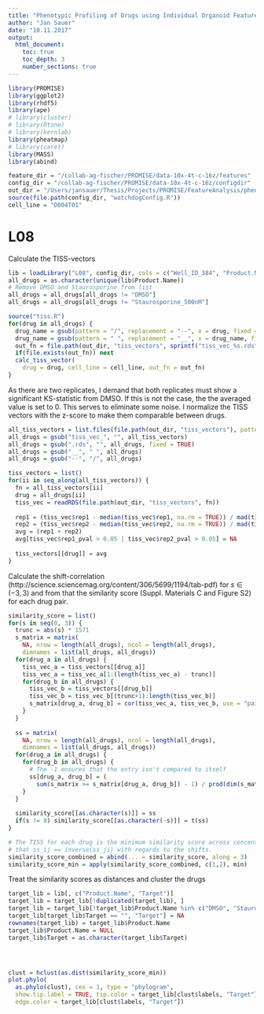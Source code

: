 ```yaml
---
title: "Phenotypic Profiling of Drugs using Individual Organoid Features"
author: "Jan Sauer"
date: "10.11.2017"
output: 
  html_document:
    toc: true
    toc_depth: 3
    number_sections: true
---
```


```r
library(PROMISE)
library(ggplot2)
library(rhdf5)
library(ape)
# library(cluster)
# library(Rtsne)
# library(kernlab)
library(pheatmap)
# library(caret)
library(MASS)
library(abind)

feature_dir = "/collab-ag-fischer/PROMISE/data-10x-4t-c-16z/features"
config_dir = "/collab-ag-fischer/PROMISE/data-10x-4t-c-16z/configdir"
out_dir = "/Users/jansauer/Thesis/Projects/PROMISE/FeatureAnalysis/phenotype_profiles/human"
source(file.path(config_dir, "watchdogConfig.R"))
cell_line = "D004T01"
```

# L08
Calculate the TISS-vectors
```r
lib = loadLibrary("L08", config_dir, cols = c("Well_ID_384", "Product.Name", "concentration", "Target"))
all_drugs = as.character(unique(lib$Product.Name))
# Remove DMSO and Staurosporine from list
all_drugs = all_drugs[all_drugs != "DMSO"]
all_drugs = all_drugs[all_drugs != "Staurosporine_500nM"]

source("tiss.R")
for(drug in all_drugs) {
  drug_name = gsub(pattern = "/", replacement = "--", x = drug, fixed = TRUE)
  drug_name = gsub(pattern = " ", replacement = "__", x = drug_name, fixed = TRUE)
  out_fn = file.path(out_dir, "tiss_vectors", sprintf("tiss_vec_%s.rds", drug_name))
  if(file.exists(out_fn)) next
  calc_tiss_vector(
    drug = drug, cell_line = cell_line, out_fn = out_fn)
}
```

As there are two replicates, I demand that both replicates must show a significant KS-statistic from DMSO. If this is not the case, the the averaged value is set to 0. This serves to eliminate some noise. I normalize the TISS vectors with the z-score to make them comparable between drugs.
```r
all_tiss_vectors = list.files(file.path(out_dir, "tiss_vectors"), pattern = "tiss_vec_.*.rds")
all_drugs = gsub("tiss_vec_", "", all_tiss_vectors)
all_drugs = gsub(".rds", "", all_drugs, fixed = TRUE)
all_drugs = gsub("__", " ", all_drugs)
all_drugs = gsub("--", "/", all_drugs)

tiss_vectors = list()
for(ii in seq_along(all_tiss_vectors)) {
  fn = all_tiss_vectors[ii]
  drug = all_drugs[ii]
  tiss_vec = readRDS(file.path(out_dir, "tiss_vectors", fn))
  
  rep1 = (tiss_vec$rep1 - median(tiss_vec$rep1, na.rm = TRUE)) / mad(tiss_vec$rep1, na.rm = TRUE)
  rep2 = (tiss_vec$rep2 - median(tiss_vec$rep2, na.rm = TRUE)) / mad(tiss_vec$rep2, na.rm = TRUE)
  avg = (rep1 + rep2)
  avg[tiss_vec$rep1_pval > 0.05 | tiss_vec$rep2_pval > 0.05] = NA
  
  tiss_vectors[[drug]] = avg
}
```

Calculate the shift-correlation (http://science.sciencemag.org/content/306/5699/1194/tab-pdf) for $s \in (-3, 3)$ and from that the similarity score (Suppl. Materials C and Figure S2) for each drug pair.
```r
similarity_score = list()
for(s in seq(0, 3)) {
  trunc = abs(s) * 1571
  s_matrix = matrix(
    NA, nrow = length(all_drugs), ncol = length(all_drugs), 
    dimnames = list(all_drugs, all_drugs))
  for(drug_a in all_drugs) {
    tiss_vec_a = tiss_vectors[[drug_a]]
    tiss_vec_a = tiss_vec_a[1:(length(tiss_vec_a) - trunc)]
    for(drug_b in all_drugs) {
      tiss_vec_b = tiss_vectors[[drug_b]]
      tiss_vec_b = tiss_vec_b[(trunc+1):length(tiss_vec_b)]
      s_matrix[drug_a, drug_b] = cor(tiss_vec_a, tiss_vec_b, use = "pairwise.complete.obs")
    }
  }
  
  ss = matrix(
    NA, nrow = length(all_drugs), ncol = length(all_drugs), 
    dimnames = list(all_drugs, all_drugs))
  for(drug_a in all_drugs) {
    for(drug_b in all_drugs) {
      # The -1 ensures that the entry isn't compared to itself
      ss[drug_a, drug_b] = (
        sum(s_matrix >= s_matrix[drug_a, drug_b]) - 1) / prod(dim(s_matrix))
    }
  }
  
  similarity_score[[as.character(s)]] = ss
  if(s != 0) similarity_score[[as.character(-s)]] = t(ss)
}

# The TISS for each drug is the minimum similarity score across concentration shift. Note
# that ss_ij == inverse(ss_ji) with regards to the shifts.
similarity_score_combined = abind(... = similarity_score, along = 3)
similarity_score_min = apply(similarity_score_combined, c(1,2), min)
```

Treat the similarity scores as distances and cluster the drugs
```r
target_lib = lib[, c("Product.Name", "Target")]
target_lib = target_lib[!duplicated(target_lib), ]
target_lib = target_lib[!target_lib$Product.Name %in% c("DMSO", "Staurosporine_500nM"), ]
target_lib[target_lib$Target == "", "Target"] = NA
rownames(target_lib) = target_lib$Product.Name
target_lib$Product.Name = NULL
target_lib$Target = as.character(target_lib$Target)




clust = hclust(as.dist(similarity_score_min))
plot.phylo(
  as.phylo(clust), cex = 1, type = "phylogram", 
  show.tip.label = TRUE, tip.color = target_lib[clust$labels, "Target"], 
  edge.color = target_lib[clust$labels, "Target"])
```








<!-- Transform to z-scores -->
<!-- ```{r} -->
<!-- drug_stats_pvals_reduced_rep1 = drug_stats_pvals_rep1[] -->
<!-- drug_stats_pvals_reduced_rep2 = drug_stats_pvals_rep2[] -->
<!-- drug_stats_reduced_rep1 = apply(drug_stats_rep1, 2, function(x) { -->
<!--   (x - median(x, na.rm = TRUE)) / mad(x, na.rm = TRUE) -->
<!-- }) -->
<!-- drug_stats_reduced_rep2 = apply(drug_stats_rep2, 2, function(x) { -->
<!--   (x - median(x, na.rm = TRUE)) / mad(x, na.rm = TRUE) -->
<!-- }) -->
<!-- ``` -->

<!-- Keep only features that could be fully calculated, i.e. have no NAs -->
<!-- ```{r} -->
<!-- combined = cbind(drug_stats_reduced_rep1, drug_stats_reduced_rep2) -->
<!-- valid_indices = rowSums(is.na(combined)) == 0 -->
<!-- drug_stats_reduced_rep1 = drug_stats_reduced_rep1[valid_indices, ] -->
<!-- drug_stats_reduced_rep2 = drug_stats_reduced_rep2[valid_indices, ] -->
<!-- drug_stats_pvals_reduced_rep1 = drug_stats_pvals_reduced_rep1[valid_indices, ] -->
<!-- drug_stats_pvals_reduced_rep2 = drug_stats_pvals_reduced_rep2[valid_indices, ] -->
<!-- ``` -->

<!-- Apply a robust linear model to each feature to model the change between concentrations. The model doesn't have to accurately describe the shape of the response curve, it serves only to account for noise and detect trends. -->
<!-- ```{r} -->
<!-- slopes = c() -->
<!-- drug_stats_model = NULL -->
<!-- for(feature in rownames(drug_stats_reduced_rep1)) { -->
<!--   rlmdf = data.frame( -->
<!--     x = c( -->
<!--       seq_len(ncol(drug_stats_reduced_rep1)),  -->
<!--       seq_len(ncol(drug_stats_reduced_rep2))),  -->
<!--     y = c( -->
<!--       drug_stats_reduced_rep1[feature, ],  -->
<!--       drug_stats_reduced_rep2[feature, ])) -->
<!--   model = rlm(y ~ x, data = rlmdf, maxit = 100) -->
<!--   slopes[[feature]] = model$coefficients["x"] -->
<!--   pred = matrix( -->
<!--     predict(model, data.frame(x = 1:5)), nrow = 1,  -->
<!--     dimnames = list(feature, colnames(drug_stats_reduced_rep1))) -->
<!--   drug_stats_model = rbind(drug_stats_model, pred) -->
<!-- } -->
<!-- ``` -->

<!-- Plot the best example -->
<!-- ```{r} -->
<!-- best_feature = names(head(sort(abs(slopes), decreasing = TRUE), 1)) -->
<!-- ggplotdf = data.frame( -->
<!--   "x" = seq_len(ncol(drug_stats_reduced_rep1)), -->
<!--   "ymin" = apply(rbind( -->
<!--       drug_stats_reduced_rep1[best_feature, ],  -->
<!--       drug_stats_reduced_rep2[best_feature, ]),  -->
<!--     2, min), -->
<!--   "ymax" = apply(rbind( -->
<!--       drug_stats_reduced_rep1[best_feature, ],  -->
<!--       drug_stats_reduced_rep2[best_feature, ]),  -->
<!--     2, max), -->
<!--   "ymean" = (drug_stats_reduced_rep1[best_feature, ] +  -->
<!--     drug_stats_reduced_rep2[best_feature, ]) / 2) -->
<!-- conc_transform = function(x) {log(x) / log(5) + 5} -->
<!-- conc_inv_transform = function(x) {exp((x - 5) * log(5))} -->
<!-- ggplot(data = ggplotdf) +  -->
<!--   geom_ribbon(aes(x = x, ymin = ymin, ymax = ymax), alpha = 0.25) +  -->
<!--   geom_line(aes(x = x, y = ymean), size = 2) +  -->
<!--   scale_x_continuous(labels = conc_inv_transform) +  -->
<!--   ggtitle(sprintf("Feature '%s' for drug '%s'", best_feature, drug)) +  -->
<!--   theme(legend.position = "none") + xlab("Concentration") +  -->
<!--   ylab("Normalized Response") -->
<!-- ``` -->

<!-- Heatmap of the features -->
<!-- ```{r} -->
<!-- best_features = names(which(abs(slopes) >= 0.4)) -->
<!-- best_features_data = drug_stats_model[best_features, ] -->
<!-- pheatmap( -->
<!--   best_features_data, cluster_rows = FALSE, cluster_cols = FALSE, cellwidth = 12,  -->
<!--   show_rownames = TRUE) -->
<!-- ``` -->
